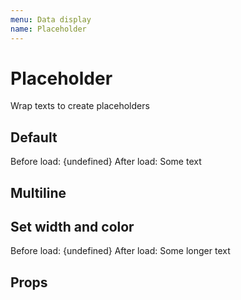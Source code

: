 ```yaml
---
menu: Data display
name: Placeholder
---
```



# Placeholder

Wrap texts to create placeholders

## Default

<Playground>
  <Text caption element="div">
    Before load:
  </Text>
  <Text>
    <Placeholder>{undefined}</Placeholder>
  </Text>
  <Divider />
  <Text caption element="div">
    After load:
  </Text>
  <Text>
    <Placeholder>Some text</Placeholder>
  </Text>
</Playground>

## Multiline

<Playground>
  <Text>
    <Placeholder />
    <Placeholder />
    <Placeholder width="56%" />
  </Text>
</Playground>

## Set width and color

<Playground>
  <Text caption element="div">
    Before load:
  </Text>
  <Text color="primary">
    <Placeholder inline width="7em">
      {undefined}
    </Placeholder>
  </Text>
  <Divider />
  <Text caption element="div">
    After load:
  </Text>
  <Text color="primary">
    <Placeholder width="7em">Some longer text</Placeholder>
  </Text>
</Playground>

## Props

<Props of={Placeholder} />
